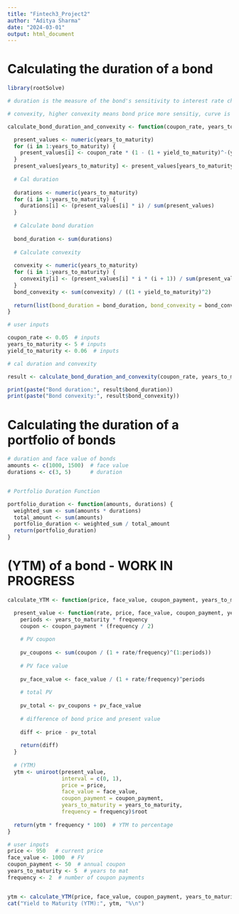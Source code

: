 ```yaml
---
title: "Fintech3_Project2"
author: "Aditya Sharma"
date: "2024-03-01"
output: html_document
---
```


# Calculating the duration of a bond 

```r

library(rootSolve)

# duration is the measure of the bond's sensitivity to interest rate changess

# convexity, higher convexity means bond price more sensitiy, curve is steeper moves are more drastic 

calculate_bond_duration_and_convexity <- function(coupon_rate, years_to_maturity, yield_to_maturity) {

  present_values <- numeric(years_to_maturity)
  for (i in 1:years_to_maturity) {
    present_values[i] <- coupon_rate * (1 - (1 + yield_to_maturity)^-(years_to_maturity - i + 1)) / yield_to_maturity
  }
  present_values[years_to_maturity] <- present_values[years_to_maturity] + (1 / (1 + yield_to_maturity)^years_to_maturity)
  
  # Cal duration 
  
  durations <- numeric(years_to_maturity)
  for (i in 1:years_to_maturity) {
    durations[i] <- (present_values[i] * i) / sum(present_values)
  }
  
  # Calculate bond duration
  
  bond_duration <- sum(durations)
  
  # Calculate convexity
  
  convexity <- numeric(years_to_maturity)
  for (i in 1:years_to_maturity) {
    convexity[i] <- (present_values[i] * i * (i + 1)) / sum(present_values)
  }
  bond_convexity <- sum(convexity) / ((1 + yield_to_maturity)^2)
  
  return(list(bond_duration = bond_duration, bond_convexity = bond_convexity))
}

# user inputs 

coupon_rate <- 0.05  # inputs 
years_to_maturity <- 5 # inputs 
yield_to_maturity <- 0.06  # inputs 

# cal duration and convexity 

result <- calculate_bond_duration_and_convexity(coupon_rate, years_to_maturity, yield_to_maturity)

print(paste("Bond duration:", result$bond_duration))
print(paste("Bond convexity:", result$bond_convexity))

```

# Calculating the duration of a portfolio of bonds

```r

# duration and face value of bonds 
amounts <- c(1000, 1500)  # face value 
durations <- c(3, 5)      # duration 


# Portfolio Duration Function 

portfolio_duration <- function(amounts, durations) {
  weighted_sum <- sum(amounts * durations)
  total_amount <- sum(amounts)
  portfolio_duration <- weighted_sum / total_amount
  return(portfolio_duration)
}

```

# (YTM) of a bond - WORK IN PROGRESS 

```r

calculate_YTM <- function(price, face_value, coupon_payment, years_to_maturity, frequency = 1) {

  present_value <- function(rate, price, face_value, coupon_payment, years_to_maturity, frequency) {
    periods <- years_to_maturity * frequency
    coupon <- coupon_payment * (frequency / 2)  
    
    # PV coupon
    
    pv_coupons <- sum(coupon / (1 + rate/frequency)^(1:periods))
    
    # PV face value 
    
    pv_face_value <- face_value / (1 + rate/frequency)^periods
    
    # total PV 
    
    pv_total <- pv_coupons + pv_face_value
    
    # difference of bond price and present value 
    
    diff <- price - pv_total
    
    return(diff)
  }
  
  # (YTM) 
  ytm <- uniroot(present_value, 
                 interval = c(0, 1),
                 price = price, 
                 face_value = face_value,
                 coupon_payment = coupon_payment,
                 years_to_maturity = years_to_maturity, 
                 frequency = frequency)$root
  
  return(ytm * frequency * 100)  # YTM to percentage
}

# user inputs 
price <- 950   # current price 
face_value <- 1000  # FV
coupon_payment <- 50  # annual coupon 
years_to_maturity <- 5  # years to mat 
frequency <- 2  # number of coupon payments  


ytm <- calculate_YTM(price, face_value, coupon_payment, years_to_maturity, frequency)
cat("Yield to Maturity (YTM):", ytm, "%\n")


```

